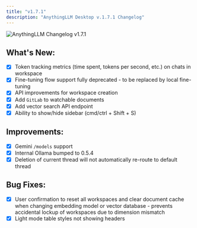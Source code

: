 ```yaml
---
title: "v1.7.1"
description: "AnythingLLM Desktop v.1.7.1 Changelog"
---
```



<style global jsx>{`
  img {
    aspect-ratio: 16/9;
    object-fit: fit;
    border-radius: 20px;
  }
`}</style>

<Image
  src="/images/product/changelog/header-image.png"
  height={1080}
  width={1920}
  quality={100}
  alt="AnythingLLM Changelog v1.7.1"
/>

## What's New:

- [x] Token tracking metrics (time spent, tokens per second, etc.) on chats in workspace
- [x] Fine-tuning flow support fully deprecated - to be replaced by local fine-tuning
- [x] API improvements for workspace creation
- [x] Add `GitLab` to watchable documents
- [x] Add vector search API endpoint
- [x] Ability to show/hide sidebar (cmd/ctrl + Shift + S)

## Improvements:

- [x] Gemini `/models` support
- [x] Internal Ollama bumped to 0.5.4
- [x] Deletion of current thread will not automatically re-route to default thread

## Bug Fixes:

- [x] User confirmation to reset all workspaces and clear document cache when changing embedding model or vector database - prevents accidental lockup of workspaces due to dimension mismatch
- [x] Light mode table styles not showing headers
